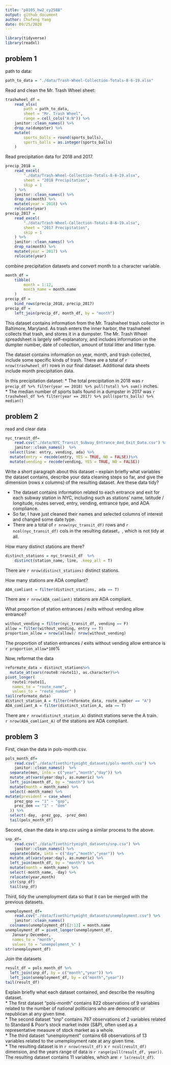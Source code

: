 ```yaml
---
title: "p8105_hw2_cy2588"
output: github_document
author: Chufeng Yang
date: 09/25/2020
---
```


```r
library(tidyverse)
library(readxl)
```

## problem 1

path to data:  

```r
path_to_data = "./data/Trash-Wheel-Collection-Totals-8-6-19.xlsx"
```

Read and clean the Mr. Trash Wheel sheet:  

```r
trashwheel_df = 
	read_xlsx(
		path = path_to_data,
		sheet = "Mr. Trash Wheel",
		range = cell_cols("A:N")) %>% 
	janitor::clean_names() %>% 
	drop_na(dumpster) %>% 
	mutate(
		sports_balls = round(sports_balls),
		sports_balls = as.integer(sports_balls)
	)
```

Read precipitation data for 2018 and 2017.   

```r
precip_2018 = 
	read_excel(
		"./data/Trash-Wheel-Collection-Totals-8-6-19.xlsx",
		sheet = "2018 Precipitation",
		skip = 1
	) %>% 
	janitor::clean_names() %>% 
	drop_na(month) %>% 
	mutate(year = 2018) %>% 
	relocate(year)
precip_2017 = 
	read_excel(
		"./data/Trash-Wheel-Collection-Totals-8-6-19.xlsx",
		sheet = "2017 Precipitation",
		skip = 1
	) %>% 
	janitor::clean_names() %>% 
	drop_na(month) %>% 
	mutate(year = 2017) %>% 
	relocate(year)
```

combine precipitation datasets and convert month to a character variable.  

```r
month_df = 
	tibble(
		month = 1:12,
		month_name = month.name
	)
precip_df = 
	bind_rows(precip_2018, precip_2017)
precip_df =
	left_join(precip_df, month_df, by = "month")
```


This dataset contains information from the Mr. Trashwheel trash collector in Baltimore, Maryland. As trash enters the inner harbor, the trashwheel collects that trash, and stores it in a dumpster. The Mr. Trash Wheel spreadsheet is largely self-explanatory, and includes information on the dumpter number, date of collection, amount of total litter and litter type.  

The dataset contains information on year, month, and trash collected, include some specific kinds of trash. There are a total of `r nrow(trashwheel_df)` rows in our final dataset. Additional data sheets include month precipitation data. 

In this precipitation dataset:
* The total precipitation in 2018 was `r precip_df %>% filter(year == 2018) %>% pull(total) %>% sum()` inches.  
* The median number of sports balls found in a dumpster in 2017 was `r trashwheel_df %>% filter(year == 2017) %>% pull(sports_balls) %>% median()`

## problem 2

read and clear data

```r
nyc_transit_df= 
	read.csv("./data/NYC_Transit_Subway_Entrance_And_Exit_Data.csv") %>% 
	janitor::clean_names()  %>% 
  select(line: entry, vending, ada) %>% 
  mutate(entry = recode(entry, YES = TRUE, NO = FALSE))%>% 
  mutate(vending = recode(vending, YES = TRUE, NO = FALSE))
```
Write a short paragraph about this dataset – explain briefly what variables the dataset contains, describe your data cleaning steps so far, and give the dimension (rows x columns) of the resulting dataset. Are these data tidy?

* The dataset contains information related to each entrance and exit for each subway station in NYC, including such as stations' name, latitude / longitude, routes served, entry, vending, entrance type, and ADA compliance.  
* So far, I have just cleaned their names and selected columns of interest and changed some date type.  
* There are a total of `r nrow(nyc_transit_df)` rows and `r ncol(nyc_transit_df)` cols in the resulting dataset，, which is not tidy at all.  

How many distinct stations are there? 

```r
distinct_stations = nyc_transit_df  %>% 
	distinct(station_name, line, .keep_all = T)
```
There are `r nrow(distinct_stations)` distinct stations.

How many stations are ADA compliant?

```r
ADA_comliant = filter(distinct_stations, ada == T)
```
There are `r nrow(ADA_comliant)` stations are ADA compliant.

What proportion of station entrances / exits without vending allow entrance?
```r
without_vending = filter(nyc_transit_df, vending == F)
allow = filter(without_vending, entry == T)
proportion_allow = nrow(allow)/ nrow(without_vending)
```
The proportion of station entrances / exits without vending allow entrance is `r proportion_allow*100`%  

Now, reformat the data

```r
reformate_data = distinct_stations%>% 
  mutate_at(vars(route8:route11), as.character)%>%
pivot_longer(
   route1:route11,
   names_to = "route_name",
   values_to = "route_number" )
tail(reformate_data)
distinct_station_A = filter(reformate_data, route_number == "A")
ADA_comliant_A = filter(distinct_station_A, ada == T)
```
There are `r nrow(distinct_station_A)` distinct stations serve the A train.  
`r nrow(ADA_comliant_A)` of the stations are ADA compliant.

## problem 3

First, clean the data in pols-month.csv.

```r
pols_month_df= 
	read.csv("./data/fivethirtyeight_datasets/pols-month.csv") %>% 
	janitor::clean_names()  %>% 
  separate(mon, into = c("year","month","day")) %>%
  mutate_at(vars(year:day), as.numeric) %>%
  left_join(month_df, by = "month") %>%
  mutate(month = month_name) %>%
  select(-month_name) %>%
mutate(president = case_when(
    prez_gop == "1" ~ "gop",
    prez_dem == "1" ~ "dem"
  )) %>% 
  select(-day, -prez_gop, -prez_dem)
  tail(pols_month_df)
```


Second, clean the data in snp.csv using a similar process to the above.

```r
snp_df= 
	read.csv("./data/fivethirtyeight_datasets/snp.csv") %>% 
	janitor::clean_names() %>% 
  separate(date, into = c("day","month","year")) %>%
  mutate_at(vars(year:day), as.numeric) %>%
  left_join(month_df, by = "month") %>%
  mutate(month = month_name) %>%
  select(-month_name, -day) %>%
  relocate(year,month)
  str(snp_df)
  tail(snp_df)
```

Third, tidy the unemployment data so that it can be merged with the previous datasets. 

```r
unemployment_df= 
	read.csv("./data/fivethirtyeight_datasets/unemployment.csv") %>% 
	janitor::clean_names()
  colnames(unemployment_df)[2:13] = month.name
unemployment_df = pivot_longer(unemployment_df,
   January:December,
   names_to = "month",
   values_to = "unempolyment_%" )
str(unemployment_df)
```

Join the datasets

```r
result_df = pols_month_df %>%
  left_join(snp_df, by = c("month","year")) %>%
  left_join(unemployment_df, by = c("month","year"))
tail(result_df)
```

Explain briefly what each dataset contained, and describe the resulting dataset.  
* The first dataset “pols-month” contains 822 observations of 9 variables related to the number of national politicians who are democratic or republican at any given time.  
* The second dataset “snp” contains 787 observations of 2 variables related to Standard & Poor’s stock market index (S&P), often used as a representative measure of stock market as a whole.  
* The third dataset  “unemployment” contains 68 observations of 13 variables related to the umemployment rate at any given time.  
* The resulting dataset is in `r nrow(result_df)` x `r ncol(result_df)` dimension, and the years range of data is `r range(pull(result_df, year))`. The resulting dataset contains 11 variables, which are: `r ls(result_df)`.  



